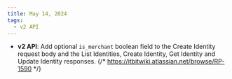 ```yaml
---
title: May 14, 2024
tags:
  - v2 API
---
```


- **v2 API**: Add optional `is_merchant` boolean field to the Create Identity request body and the List Identities, Create Identity, Get Identity and Update Identity responses. {/* https://itbitwiki.atlassian.net/browse/RP-1590 */}

